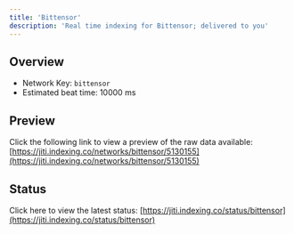 ```yaml
---
title: 'Bittensor'
description: 'Real time indexing for Bittensor; delivered to you'
---
```


## Overview
- Network Key: `bittensor`
- Estimated beat time: 10000 ms

## Preview
Click the following link to view a preview of the raw data available: [https://jiti.indexing.co/networks/bittensor/5130155](https://jiti.indexing.co/networks/bittensor/5130155)

## Status
Click here to view the latest status: [https://jiti.indexing.co/status/bittensor](https://jiti.indexing.co/status/bittensor)
